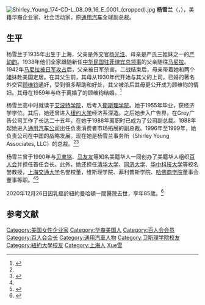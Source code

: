 [[File:Shirley_Young_174-CD-L_08_09_16_E_0001_(cropped).jpg|thumb]]
'''杨雪兰'''（{{lang|en|Shirley Young}}，{{bd|1935年|5月25日|2020年|12月26日|catIdx=Young}}），美籍华裔企业家、社会活动家，原[[通用汽车|通用汽车]]全球副总裁。

==生平==
杨雪兰于1935年出生于上海，父亲是外交官[[杨光泩|杨光泩]]、母亲是严氏三姐妹之一的[[严幼韵|严幼韵]]。1938年他们全家跟随新任[[中国驻菲律宾大使列表|中华民国驻菲律宾总领事]]的父亲随往[[马尼拉|马尼拉]]。1942年[[菲律宾战役_(1941年－1942年)|马尼拉被日军攻占]]后，父亲被日军杀害。二战结束后，母亲带着她和两个姐妹赴美国定居。在其父生前，其母从1930年代开始与其父的上司，已婚的著名外交官[[顾维钧|顾维钧]]通奸，受到很多帮助和好处，其父被杀后其母更公开成为顾维钧的情妇。其母在1959年与终于离婚了的顾维钧结婚。<ref name="xh">{{cite web|url=http://news.xinhuanet.com/overseas/2008-03/19/content_7817772.htm|title=杨雪兰与美国“百人会”的故事|date=2008-03-19|publisher=新华网|access-date=2014-11-07|archive-date=2014-11-08|archive-url=https://web.archive.org/web/20141108214103/http://news.xinhuanet.com/overseas/2008-03/19/content_7817772.htm|dead-url=no}}</ref>

杨雪兰高中时就读于[[菲利普斯学院|艾波特学院]]，后考入[[衛斯理学院|衛斯理学院]]。她于1955年毕业，获经济学学位。其后，她还曾进入[[纽约大学|纽约大学]]经济系深造。之后她步入广告界，在Grey广告公司工作了长达二十五年，在她于1988年离职时已成为了公司副总裁。1988年起她进入[[通用汽车公司|通用汽车公司]]出任负责消费者市场拓展的副总裁。1996年至1999年，她负责公司在中国的战略发展。现在她是杨雪兰事务所（Shirley Young Associates, LLC）的总裁。<ref name="xh" /><ref name="wellesley">{{cite web|url=https://www.wellesley.edu/alumnae/awards/achievementawards/allrecipients/shirley-young-55|title=Alumnae Achievement Awards 1986 - Shirley Young '55|publisher=Wellesley College|access-date=2014-11-07|archive-url=https://web.archive.org/web/20141107110138/https://www.wellesley.edu/alumnae/awards/achievementawards/allrecipients/shirley-young-55|archive-date=2014-11-07|dead-url=yes}}</ref>

杨雪兰曾于1990年与[[贝聿铭|贝聿铭]]、[[马友友|马友友]]等知名美籍华人一同创办了美籍华人组织[[百人会|百人会]]并担任首任会长。此外，她还担任[[清华大学|清华大学]]、[[同济大学|同济大学]]、[[华中科技大学|华中科技大学]]等校名誉教授，[[上海交通大学|上海交通大学]]名誉校董，维斯理学院、菲利普斯学院、[[哈佛商学院|哈佛商学院]]董事会董事等职。<ref name="xh" /><ref>{{cite web|url=http://www.committee100.org/aboutus/member_bio.php?member_id=104|title=Shirley Young|publisher=Committe of 100|access-date=2014-11-07|archive-url=https://web.archive.org/web/20141107155309/http://www.committee100.org/aboutus/member_bio.php?member_id=104|archive-date=2014-11-07|dead-url=yes}}</ref>

2020年12月26日因乳癌於紐約曼哈頓一間醫院去世，享年85歲。<ref>{{cite web|url=https://cn.nytimes.com/obits/20210105/shirley-young-dead/zh-hant/|title=百人會首任會長、中美「文化外交官」楊雪蘭去世|date=2021-01-05|publisher=紐約時報中文網|access-date=2021-01-08|archive-date=2021-02-03|archive-url=https://web.archive.org/web/20210203064829/https://cn.nytimes.com/obits/20210105/shirley-young-dead/zh-hant/|dead-url=no}}</ref>

== 参考文献 ==
{{reflist}}

{{DEFAULTSORT:Young, Shirley}}
[[Category:美国女性企业家|Category:美国女性企业家]]
[[Category:华裔美国人|Category:华裔美国人]]
[[Category:百人会会员|Category:百人会会员]]
[[Category:百人会会长|Category:百人会会长]]
[[Category:通用汽車人物|Category:通用汽車人物]]
[[Category:卫斯理学院校友|Category:卫斯理学院校友]]
[[Category:紐約大學校友|Category:紐約大學校友]]
[[Category:上海人|Category:上海人]]
[[Category:杨姓|Xue雪]]